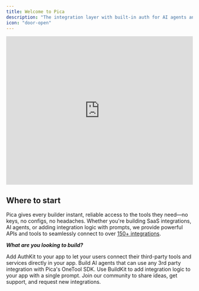 ```yaml
---
title: Welcome to Pica
description: "The integration layer with built-in auth for AI agents and SaaS apps"
icon: "door-open"
---
```


<iframe
  width="100%"
  height="400"
  src="https://www.youtube.com/embed/hYWfFgtKybY"
  title="Pica Overview Demo"
  frameBorder="0"
  allow="accelerometer; autoplay; clipboard-write; encrypted-media; gyroscope; picture-in-picture"
  allowFullScreen
></iframe>

## Where to start

Pica gives every builder instant, reliable access to the tools they need—no keys, no configs, no headaches. Whether you're building SaaS integrations, AI agents, or adding integration logic with prompts, we provide powerful APIs and tools to seamlessly connect to over [150+ integrations](https://app.picaos.com/tools). 

***What are you looking to build?***

<CardGroup cols={2}>
  <Card
    title="SaaS Integrations"
    icon="code"
    href="/core/authkit"
  >
    Add AuthKit to your app to let your users connect their third-party tools and services directly in your app.
  </Card>
  <Card
    title="AI Agents"
    icon="hammer"
    href="/core/one-tool"
  >
    Build AI agents that can use any 3rd party integration with Pica's OneTool SDK.
  </Card>
  <Card
    title="Vibe Coding"
    icon="mug-hot"
    href="/core/buildkit"
  >
    Use BuildKit to add integration logic to your app with a single prompt.
  </Card>
  <Card
    title="Community Hub"
    icon="people"
    href="https://www.picaos.com/community"
  >
    Join our community to share ideas, get support, and request new integrations.
  </Card>
</CardGroup>

